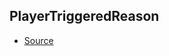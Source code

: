 ## PlayerTriggeredReason



- [Source](https://github.com/Androz2091/discord-player/blob/3861a2c/packages/discord-player/src/Structures/GuildQueue.ts#L59)